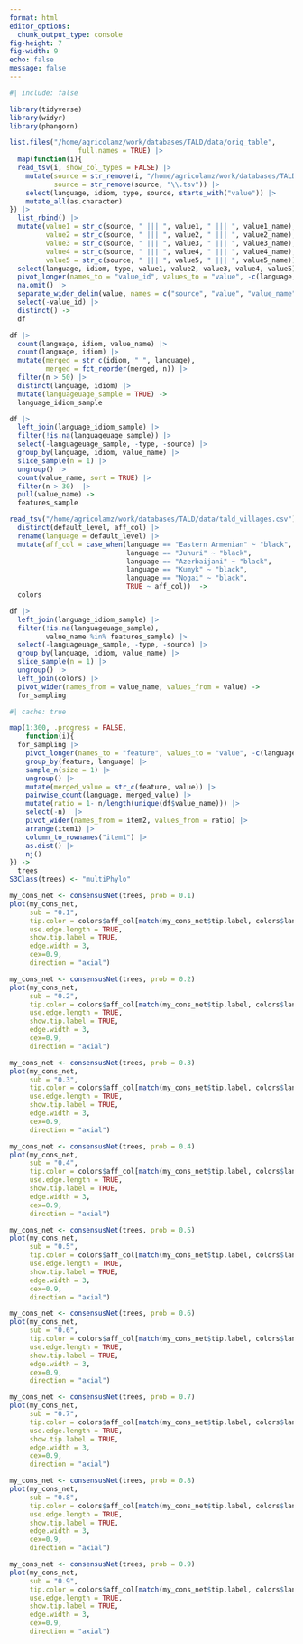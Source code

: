 ```yaml
---
format: html
editor_options: 
  chunk_output_type: console
fig-height: 7
fig-width: 9
echo: false
message: false
---
```


```r
#| include: false

library(tidyverse)
library(widyr)
library(phangorn)
```


```r
list.files("/home/agricolamz/work/databases/TALD/data/orig_table", 
                 full.names = TRUE) |> 
  map(function(i){
  read_tsv(i, show_col_types = FALSE) |> 
    mutate(source = str_remove(i, "/home/agricolamz/work/databases/TALD/data/orig_table/"),
           source = str_remove(source, "\\.tsv")) |> 
    select(language, idiom, type, source, starts_with("value")) |> 
    mutate_all(as.character)
}) |> 
  list_rbind() |> 
  mutate(value1 = str_c(source, " ||| ", value1, " ||| ", value1_name),
         value2 = str_c(source, " ||| ", value2, " ||| ", value2_name),
         value3 = str_c(source, " ||| ", value3, " ||| ", value3_name),
         value4 = str_c(source, " ||| ", value4, " ||| ", value4_name),
         value5 = str_c(source, " ||| ", value5, " ||| ", value5_name)) |> 
  select(language, idiom, type, value1, value2, value3, value4, value5)  |> 
  pivot_longer(names_to = "value_id", values_to = "value", -c(language, idiom, type)) |> 
  na.omit() |> 
  separate_wider_delim(value, names = c("source", "value", "value_name"), delim = " ||| ") |> 
  select(-value_id) |> 
  distinct() ->
  df

df |> 
  count(language, idiom, value_name) |> 
  count(language, idiom) |> 
  mutate(merged = str_c(idiom, " ", language),
         merged = fct_reorder(merged, n)) |> 
  filter(n > 50) |> 
  distinct(language, idiom) |> 
  mutate(languageuage_sample = TRUE) -> 
  language_idiom_sample

df |> 
  left_join(language_idiom_sample) |> 
  filter(!is.na(languageuage_sample)) |> 
  select(-languageuage_sample, -type, -source) |> 
  group_by(language, idiom, value_name) |> 
  slice_sample(n = 1) |> 
  ungroup() |> 
  count(value_name, sort = TRUE) |> 
  filter(n > 30)  |> 
  pull(value_name) ->
  features_sample

read_tsv("/home/agricolamz/work/databases/TALD/data/tald_villages.csv") |>
  distinct(default_level, aff_col) |> 
  rename(language = default_level) |> 
  mutate(aff_col = case_when(language == "Eastern Armenian" ~ "black",
                             language == "Juhuri" ~ "black",
                             language == "Azerbaijani" ~ "black",
                             language == "Kumyk" ~ "black",
                             language == "Nogai" ~ "black",
                             TRUE ~ aff_col))  ->
  colors

df |> 
  left_join(language_idiom_sample) |> 
  filter(!is.na(languageuage_sample),
         value_name %in% features_sample) |> 
  select(-languageuage_sample, -type, -source) |> 
  group_by(language, idiom, value_name) |> 
  slice_sample(n = 1) |> 
  ungroup() |> 
  left_join(colors) |> 
  pivot_wider(names_from = value_name, values_from = value) ->
  for_sampling
```

```r
#| cache: true

map(1:300, .progress = FALSE, 
    function(i){
  for_sampling |> 
    pivot_longer(names_to = "feature", values_to = "value", -c(language, idiom)) |> 
    group_by(feature, language) |> 
    sample_n(size = 1) |> 
    ungroup() |> 
    mutate(merged_value = str_c(feature, value)) |> 
    pairwise_count(language, merged_value) |> 
    mutate(ratio = 1- n/length(unique(df$value_name))) |> 
    select(-n)  |>
    pivot_wider(names_from = item2, values_from = ratio) |> 
    arrange(item1) |> 
    column_to_rownames("item1") |> 
    as.dist() |> 
    nj() 
}) ->
  trees
S3Class(trees) <- "multiPhylo"
```


```r
my_cons_net <- consensusNet(trees, prob = 0.1)
plot(my_cons_net,
     sub = "0.1",
     tip.color = colors$aff_col[match(my_cons_net$tip.label, colors$language)],
     use.edge.length = TRUE,
     show.tip.label = TRUE,
     edge.width = 3,
     cex=0.9,
     direction = "axial")

my_cons_net <- consensusNet(trees, prob = 0.2)
plot(my_cons_net,
     sub = "0.2",
     tip.color = colors$aff_col[match(my_cons_net$tip.label, colors$language)],
     use.edge.length = TRUE,
     show.tip.label = TRUE,
     edge.width = 3,
     cex=0.9,
     direction = "axial")

my_cons_net <- consensusNet(trees, prob = 0.3)
plot(my_cons_net,
     sub = "0.3",
     tip.color = colors$aff_col[match(my_cons_net$tip.label, colors$language)],
     use.edge.length = TRUE,
     show.tip.label = TRUE,
     edge.width = 3,
     cex=0.9,
     direction = "axial")

my_cons_net <- consensusNet(trees, prob = 0.4)
plot(my_cons_net,
     sub = "0.4",
     tip.color = colors$aff_col[match(my_cons_net$tip.label, colors$language)],
     use.edge.length = TRUE,
     show.tip.label = TRUE,
     edge.width = 3,
     cex=0.9,
     direction = "axial")

my_cons_net <- consensusNet(trees, prob = 0.5)
plot(my_cons_net,
     sub = "0.5",
     tip.color = colors$aff_col[match(my_cons_net$tip.label, colors$language)],
     use.edge.length = TRUE,
     show.tip.label = TRUE,
     edge.width = 3,
     cex=0.9,
     direction = "axial")

my_cons_net <- consensusNet(trees, prob = 0.6)
plot(my_cons_net,
     sub = "0.6",
     tip.color = colors$aff_col[match(my_cons_net$tip.label, colors$language)],
     use.edge.length = TRUE,
     show.tip.label = TRUE,
     edge.width = 3,
     cex=0.9,
     direction = "axial")

my_cons_net <- consensusNet(trees, prob = 0.7)
plot(my_cons_net,
     sub = "0.7",
     tip.color = colors$aff_col[match(my_cons_net$tip.label, colors$language)],
     use.edge.length = TRUE,
     show.tip.label = TRUE,
     edge.width = 3,
     cex=0.9,
     direction = "axial")

my_cons_net <- consensusNet(trees, prob = 0.8)
plot(my_cons_net,
     sub = "0.8",
     tip.color = colors$aff_col[match(my_cons_net$tip.label, colors$language)],
     use.edge.length = TRUE,
     show.tip.label = TRUE,
     edge.width = 3,
     cex=0.9,
     direction = "axial")

my_cons_net <- consensusNet(trees, prob = 0.9)
plot(my_cons_net,
     sub = "0.9",
     tip.color = colors$aff_col[match(my_cons_net$tip.label, colors$language)],
     use.edge.length = TRUE,
     show.tip.label = TRUE,
     edge.width = 3,
     cex=0.9,
     direction = "axial")
```

